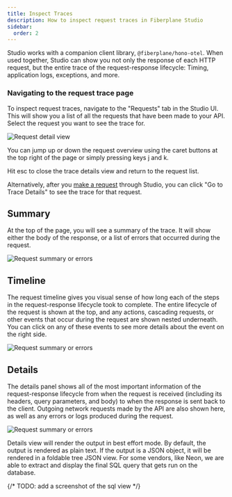 ```yaml
---
title: Inspect Traces
description: How to inspect request traces in Fiberplane Studio
sidebar:
  order: 2
---
```



Studio works with a companion client library, `@fiberplane/hono-otel`. 
When used together, Studio can show you not only the response of each HTTP request, 
but the entire trace of the request-response lifecycle: Timing, application logs, exceptions, and more.

<LinkCard
  title="Install the Client Library"
  description="Read the guide on how to install and use the client library."
  href="/docs/components/client-library"
/>

### Navigating to the request trace page

To inspect request traces, navigate to the "Requests" tab in the Studio UI. 
This will show you a list of all the requests that have been made to your API. 
Select the request you want to see the trace for.

![Request detail view](@/assets/fpx-request-details-view.png)

You can jump up or down the request overview using the caret buttons at the top right of the page or simply pressing keys <KeyboardButton>j</KeyboardButton> and <KeyboardButton>k</KeyboardButton>.

Hit <KeyboardButton>esc</KeyboardButton> to close the trace details view and return to the request list.

Alternatively, after you [make a request](/docs/features/making-requests) through Studio, you can click "Go to Trace Details" to see the trace for that request.


## Summary

At the top of the page, you will see a summary of the trace. It will show either the body of the response, or a list of errors that occurred during the request.

![Request summary or errors](@/assets/fpx-request-details-view-summary.png)

## Timeline

The request timeline gives you visual sense of how long each of the steps in the request-response lifecycle took to complete. 
The entire lifecycle of the request is shown at the top, and any actions, cascading requests, 
or other events that occur during the request are shown nested underneath. 
You can click on any of these events to see more details about the event on the right side.

![Request summary or errors](@/assets/fpx-request-details-view-timeline.png)

## Details

The details panel shows all of the most important information of the request-response lifecycle from when the request is received (including its headers, query parameters, and body) to when the response is sent back to the client. 
Outgoing network requests made by the API are also shown here, as well as any errors or logs produced during the request.

![Request summary or errors](@/assets/fpx-request-details-view-details.png)


Details view will render the output in best effort mode. By default, the output is rendered as plain text. 
If the output is a JSON object, it will be rendered in a foldable tree JSON view. 
For some vendors, like Neon, we are able to extract and display the final SQL query that gets run on the database.

{/* TODO: add a screenshot of the sql view */}
